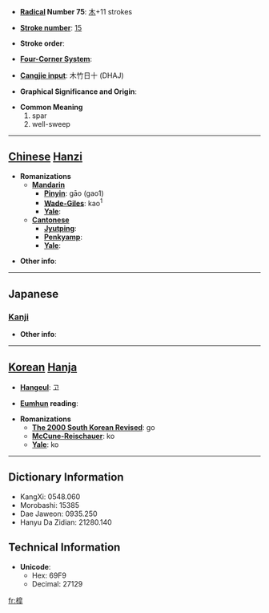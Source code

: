 * '''[[Wiktionary:Chinese radical index| Radical]] Number 75''': [[Wiktionary:Chinese radical index 木|木]]+11 strokes

* '''[[Wiktionary:Chinese total strokes index|Stroke number]]''': [[Wiktionary:Chinese total strokes index 15|15]]

* '''Stroke order''': 

* '''[[Wiktionary:Chinese four corner index|Four-Corner System]]''': 

* '''[[Wiktionary:Chinese Cangjie index|Cangjie input]]''': 木竹日十 (DHAJ)

* '''Graphical Significance and Origin''': 

* '''Common Meaning'''
*#spar
*# well-sweep


----

== [[Chinese]] [[Hanzi]] ==

* '''Romanizations'''
** '''[[Mandarin]]'''
*** '''[[Pinyin]]''': gāo (gao1)
*** '''[[Wade-Giles]]''': kao<sup>1</sup>
*** '''[[Yale]]''': 
** '''[[Cantonese]]'''
*** '''[[Jyutping]]''':
*** '''[[Penkyamp]]''': 
*** '''[[Yale]]''': 

* '''Other info''': 

----

==Japanese==
===[[Kanji]]===
{{kanji|on readings=[[こう]] (kō)|kun readings=}}

* '''Other info''':  

----

== [[Korean]] [[Hanja]] ==

* '''[[Hangeul]]''': 고

* '''[[Eumhun]] reading''': 

* '''Romanizations'''
** '''[[The 2000 South Korean Revised Romanization|The 2000 South Korean Revised]]''': go
** '''[[McCune-Reischauer]]''': ko
** '''[[Yale]]''': ko

----

== Dictionary Information ==

* KangXi: 0548.060
* Morobashi: 15385
* Dae Jaweon: 0935.250
* Hanyu Da Zidian: 21280.140

== Technical Information ==

* '''Unicode''':
** Hex: 69F9
** Decimal: 27129

[[fr:槹]]